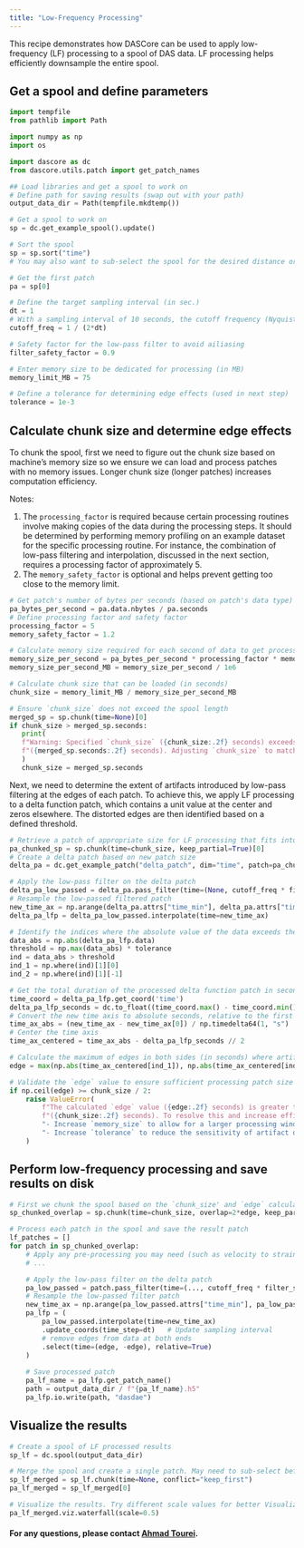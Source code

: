```yaml
---
title: "Low-Frequency Processing"
---
```


This recipe demonstrates how DASCore can be used to apply low-frequency (LF) processing to a spool of DAS data. LF processing helps efficiently downsample the entire spool.


## Get a spool and define parameters 
```python
import tempfile
from pathlib import Path

import numpy as np
import os

import dascore as dc
from dascore.utils.patch import get_patch_names

## Load libraries and get a spool to work on
# Define path for saving results (swap out with your path)
output_data_dir = Path(tempfile.mkdtemp())

# Get a spool to work on
sp = dc.get_example_spool().update()

# Sort the spool
sp = sp.sort("time")
# You may also want to sub-select the spool for the desired distance or time samples before proceeding.

# Get the first patch
pa = sp[0]

# Define the target sampling interval (in sec.)
dt = 1
# With a sampling interval of 10 seconds, the cutoff frequency (Nyquist frequency) is determined to be 0.05 Hz 
cutoff_freq = 1 / (2*dt)

# Safety factor for the low-pass filter to avoid ailiasing 
filter_safety_factor = 0.9

# Enter memory size to be dedicated for processing (in MB)
memory_limit_MB = 75

# Define a tolerance for determining edge effects (used in next step)
tolerance = 1e-3
```

## Calculate chunk size and determine edge effects

To chunk the spool, first we need to figure out the chunk size based on machine's memory size so we ensure we can load and process patches with no memory issues. Longer chunk size (longer patches) increases computation efficiency. 

Notes: 

1. The `processing_factor` is required because certain processing routines involve making copies of the data during the processing steps. It should be determined by performing memory profiling on an example dataset for the specific processing routine. For instance, the combination of low-pass filtering and interpolation, discussed in the next section, requires a processing factor of approximately 5.
2. The `memory_safety_factor` is optional and helps prevent getting too close to the memory limit.

```python
# Get patch's number of bytes per seconds (based on patch's data type) 
pa_bytes_per_second = pa.data.nbytes / pa.seconds
# Define processing factor and safety factor 
processing_factor = 5  
memory_safety_factor = 1.2 

# Calculate memory size required for each second of data to get processed
memory_size_per_second = pa_bytes_per_second * processing_factor * memory_safety_factor
memory_size_per_second_MB = memory_size_per_second / 1e6

# Calculate chunk size that can be loaded (in seconds)
chunk_size = memory_limit_MB / memory_size_per_second_MB

# Ensure `chunk_size` does not exceed the spool length
merged_sp = sp.chunk(time=None)[0]
if chunk_size > merged_sp.seconds:
   print(
   f"Warning: Specified `chunk_size` ({chunk_size:.2f} seconds) exceeds the spool length "
   f"({merged_sp.seconds:.2f} seconds). Adjusting `chunk_size` to match spool length."
   )
   chunk_size = merged_sp.seconds 
```

Next, we need to determine the extent of artifacts introduced by low-pass filtering at the edges of each patch. To achieve this, we apply LF processing to a delta function patch, which contains a unit value at the center and zeros elsewhere. The distorted edges are then identified based on a defined threshold.

```python
# Retrieve a patch of appropriate size for LF processing that fits into memory
pa_chunked_sp = sp.chunk(time=chunk_size, keep_partial=True)[0] 
# Create a delta patch based on new patch size
delta_pa = dc.get_example_patch("delta_patch", dim="time", patch=pa_chunked_sp)

# Apply the low-pass filter on the delta patch
delta_pa_low_passed = delta_pa.pass_filter(time=(None, cutoff_freq * filter_safety_factor))
# Resample the low-passed filtered patch
new_time_ax = np.arange(delta_pa.attrs["time_min"], delta_pa.attrs["time_max"], np.timedelta64(dt, "s"))
delta_pa_lfp = delta_pa_low_passed.interpolate(time=new_time_ax)

# Identify the indices where the absolute value of the data exceeds the threshold
data_abs = np.abs(delta_pa_lfp.data)
threshold = np.max(data_abs) * tolerance
ind = data_abs > threshold
ind_1 = np.where(ind)[1][0]
ind_2 = np.where(ind)[1][-1]

# Get the total duration of the processed delta function patch in seconds
time_coord = delta_pa_lfp.get_coord('time')
delta_pa_lfp_seconds = dc.to_float((time_coord.max() - time_coord.min()))
# Convert the new time axis to absolute seconds, relative to the first timestamp
time_ax_abs = (new_time_ax - new_time_ax[0]) / np.timedelta64(1, "s")
# Center the time axis 
time_ax_centered = time_ax_abs - delta_pa_lfp_seconds // 2 

# Calculate the maximum of edges in both sides (in seconds) where artifacts are present
edge = max(np.abs(time_ax_centered[ind_1]), np.abs(time_ax_centered[ind_2]))

# Validate the `edge` value to ensure sufficient processing patch size
if np.ceil(edge) >= chunk_size / 2:
    raise ValueError(
        f"The calculated `edge` value ({edge:.2f} seconds) is greater than half of the processing patch size "
        f"({chunk_size:.2f} seconds). To resolve this and increase efficiency, consider one of the following:\n"
        "- Increase `memory_size` to allow for a larger processing window.\n"
        "- Increase `tolerance` to reduce the sensitivity of artifact detection."
    )
```


## Perform low-frequency processing and save results on disk
```python

# First we chunk the spool based on the `chunk_size' and `edge` calculated before.
sp_chunked_overlap = sp.chunk(time=chunk_size, overlap=2*edge, keep_partial=True)

# Process each patch in the spool and save the result patch
lf_patches = []
for patch in sp_chunked_overlap:
    # Apply any pre-processing you may need (such as velocity to strain rate transformation, detrending, etc.)
    # ...

    # Apply the low-pass filter on the delta patch
    pa_low_passed = patch.pass_filter(time=(..., cutoff_freq * filter_safety_factor))
    # Resample the low-passed filter patch
    new_time_ax = np.arange(pa_low_passed.attrs["time_min"], pa_low_passed.attrs["time_max"], np.timedelta64(dt, "s"))
    pa_lfp = (
        pa_low_passed.interpolate(time=new_time_ax)
        .update_coords(time_step=dt)   # Update sampling interval
        # remove edges from data at both ends
        .select(time=(edge, -edge), relative=True)
    )
    
    # Save processed patch 
    pa_lf_name = pa_lfp.get_patch_name()
    path = output_data_dir / f"{pa_lf_name}.h5"
    pa_lfp.io.write(path, "dasdae")
```

## Visualize the results
```python
# Create a spool of LF processed results
sp_lf = dc.spool(output_data_dir) 

# Merge the spool and create a single patch. May need to sub-select before merging to prevent exceeding the memory limit.
sp_lf_merged = sp_lf.chunk(time=None, conflict="keep_first")
pa_lf_merged = sp_lf_merged[0]

# Visualize the results. Try different scale values for better Visualization.
pa_lf_merged.viz.waterfall(scale=0.5)
```

#### For any questions, please contact [Ahmad Tourei](https://github.com/ahmadtourei).
